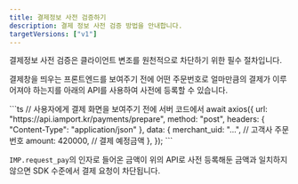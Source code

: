 ```yaml
---
title: 결제정보 사전 검증하기
description: 결제 정보 사전 검증 방법을 안내합니다.
targetVersions: ["v1"]
---
```



결제정보 사전 검증은 클라이언트 변조를 원천적으로 차단하기 위한 필수 절차입니다.

결제창을 띄우는 프론트엔드를 보여주기 전에 어떤 주문번호로 얼마만큼의 결제가 이루어져야 하는지를 아래의 API를 사용하여 사전에 등록할 수 있습니다.

<ContentRef slug="/ko/api/payment-api/prepare-payment-api" />

<Tabs>
  <Tabs.Tab title="Node.js">
    ```ts
    // 사용자에게 결제 화면을 보여주기 전에 서버 코드에서
    await axios({
      url: "https://api.iamport.kr/payments/prepare",
      method: "post",
      headers: { "Content-Type": "application/json" },
      data: {
        merchant_uid: "...", // 고객사 주문번호
        amount: 420000, // 결제 예정금액
      },
    });
    ```
  </Tabs.Tab>
</Tabs>

`IMP.request_pay`의 인자로 들어온 금액이 위의 API로 사전 등록해둔 금액과 일치하지 않으면 SDK 수준에서 결제 요청이 차단됩니다.
